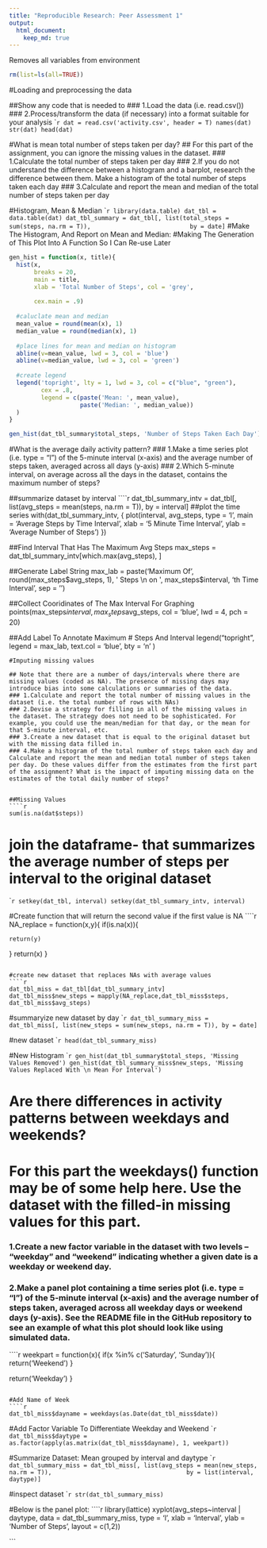 ```yaml
---
title: "Reproducible Research: Peer Assessment 1"
output: 
  html_document:
    keep_md: true
---
```



Removes all variables from environment
```r
rm(list=ls(all=TRUE)) 
```

#Loading and preprocessing the data

##Show any code that is needed to
### 1.Load the data (i.e. read.csv())
### 2.Process/transform the data (if necessary) into a format suitable for your analysis
````r
dat = read.csv('activity.csv', header = T)
names(dat)
str(dat)
head(dat)
```

#What is mean total number of steps taken per day?
## For this part of the assignment, you can ignore the missing values in the dataset.
### 1.Calculate the total number of steps taken per day
### 2.If you do not understand the difference between a histogram and a barplot, research the difference between them. Make a histogram of the total number of steps taken each day
### 3.Calculate and report the mean and median of the total number of steps taken per day


#Histogram, Mean & Median
````r
library(data.table)
dat_tbl = data.table(dat)
dat_tbl_summary = dat_tbl[, list(total_steps = sum(steps, na.rm = T)), 
                          by = date]
```
#Make The Histogram, And Report on Mean and Median:
#Making The Generation of This Plot Into A Function So I Can Re-use Later
```r
gen_hist = function(x, title){
  hist(x, 
       breaks = 20,
       main = title,
       xlab = 'Total Number of Steps', col = 'grey',
       
       cex.main = .9)
  
  #caluclate mean and median
  mean_value = round(mean(x), 1)
  median_value = round(median(x), 1)
  
  #place lines for mean and median on histogram
  abline(v=mean_value, lwd = 3, col = 'blue')
  abline(v=median_value, lwd = 3, col = 'green')
  
  #create legend
  legend('topright', lty = 1, lwd = 3, col = c("blue", "green"),
         cex = .8, 
         legend = c(paste('Mean: ', mean_value),
                    paste('Median: ', median_value))
  )
}

gen_hist(dat_tbl_summary$total_steps, 'Number of Steps Taken Each Day')

```

#What is the average daily activity pattern?
### 1.Make a time series plot (i.e. type = "l") of the 5-minute interval (x-axis) and the average number of steps taken, averaged across all days (y-axis)
### 2.Which 5-minute interval, on average across all the days in the dataset, contains the maximum number of steps?

##summarize dataset by interval
````r
dat_tbl_summary_intv = dat_tbl[, list(avg_steps = mean(steps, na.rm = T)), 
                               by = interval]
##plot the time series
with(dat_tbl_summary_intv, {
  plot(interval, avg_steps, type = 'l',
       main = 'Average Steps by Time Interval',
       xlab = '5 Minute Time Interval',
       ylab = 'Average Number of Steps')
})

##Find Interval That Has The Maximum Avg Steps
max_steps = dat_tbl_summary_intv[which.max(avg_steps), ]

##Generate Label String
max_lab = paste('Maximum Of ', round(max_steps$avg_steps, 1), ' Steps \n on ', max_steps$interval, 'th Time Interval', sep = '')

##Collect Cooridinates of The Max Interval For Graphing
points(max_steps$interval,  max_steps$avg_steps, col = 'blue', lwd = 4, pch = 20)

##Add Label To Annotate Maximum # Steps And Interval
legend("topright",
       legend = max_lab,
       text.col = 'blue',
       bty = 'n'
)

```
#Imputing missing values

## Note that there are a number of days/intervals where there are missing values (coded as NA). The presence of missing days may introduce bias into some calculations or summaries of the data.
### 1.Calculate and report the total number of missing values in the dataset (i.e. the total number of rows with NAs)
### 2.Devise a strategy for filling in all of the missing values in the dataset. The strategy does not need to be sophisticated. For example, you could use the mean/median for that day, or the mean for that 5-minute interval, etc.
### 3.Create a new dataset that is equal to the original dataset but with the missing data filled in.
### 4.Make a histogram of the total number of steps taken each day and Calculate and report the mean and median total number of steps taken per day. Do these values differ from the estimates from the first part of the assignment? What is the impact of imputing missing data on the estimates of the total daily number of steps?


##Missing Values
````r
sum(is.na(dat$steps))
```
# join the dataframe- that summarizes the average number of steps per interval to the original dataset
````r
setkey(dat_tbl, interval)
setkey(dat_tbl_summary_intv, interval)
```

#Create function that will return the second value if the first value is NA
````r
NA_replace = function(x,y){
  if(is.na(x)){
    
    return(y)
  }
  return(x)
}
```

#create new dataset that replaces NAs with average values
````r
dat_tbl_miss = dat_tbl[dat_tbl_summary_intv]
dat_tbl_miss$new_steps = mapply(NA_replace,dat_tbl_miss$steps, dat_tbl_miss$avg_steps)
```

#summaryize new dataset by day
````r
dat_tbl_summary_miss = dat_tbl_miss[, list(new_steps = sum(new_steps, na.rm = T)), by = date]
```

#new dataset
````r
head(dat_tbl_summary_miss)
```

#New Histogram
````r
gen_hist(dat_tbl_summary$total_steps, 'Missing Values Removed')
gen_hist(dat_tbl_summary_miss$new_steps, 'Missing Values Replaced With \n Mean For Interval')
```

# Are there differences in activity patterns between weekdays and weekends?
# For this part the weekdays() function may be of some help here. Use the dataset with the filled-in missing values for this part.
### 1.Create a new factor variable in the dataset with two levels – “weekday” and “weekend” indicating whether a given date is a weekday or weekend day.
### 2.Make a panel plot containing a time series plot (i.e. type = "l") of the 5-minute interval (x-axis) and the average number of steps taken, averaged across all weekday days or weekend days (y-axis). See the README file in the GitHub repository to see an example of what this plot should look like using simulated data.
````r
weekpart = function(x){
  if(x %in% c('Saturday', 'Sunday')){
    return('Weekend')
  }
  
  return('Weekday')
}
```

#Add Name of Week
````r
dat_tbl_miss$dayname = weekdays(as.Date(dat_tbl_miss$date))
```

#Add Factor Variable To Differentiate Weekday and Weekend
````r
dat_tbl_miss$daytype = as.factor(apply(as.matrix(dat_tbl_miss$dayname), 1, weekpart))
```

#Summarize Dataset: Mean grouped by interval and daytype
````r
dat_tbl_summary_miss = dat_tbl_miss[, list(avg_steps = mean(new_steps, na.rm = T)), 
                                    by = list(interval, daytype)]
```

#inspect dataset
````r
str(dat_tbl_summary_miss)
```

#Below is the panel plot:
````r
library(lattice)
xyplot(avg_steps~interval | daytype, data = dat_tbl_summary_miss,
       type = 'l',
       xlab = 'Interval',
       ylab = 'Number of Steps',
       layout = c(1,2))
       
```
